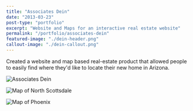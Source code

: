```yaml
---
title: "Associates Dein"
date: "2013-03-23"
post-type: "portfolio"
excerpt: "Website and Maps for an interactive real estate website"
permalink: "/portfolio/associates-dein"
featured-image: "./dein-header.png"
callout-image: "./dein-callout.png"
---
```


Created a website and map based real-estate product that allowed people to easily find where they'd like to locate their new home in Arizona.

![Associates Dein](./dein-website.png)

![Map of North Scottsdale](./dein-ns-map.png)

![Map of Phoenix](./dein-phx-map.png)

